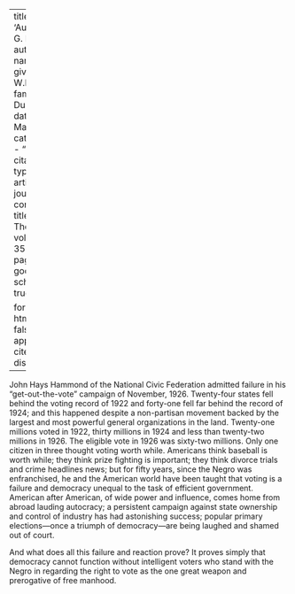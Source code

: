 
---
title: 'Augustus G. Dill'
author:
  - name:
      given: W.E.B.
      family: Du Bois
date: Mar. 1928
categories: 
  - ""
citation: 
  type: article-journal
  container-title: The Crisis
  volume: 35
  issue: 3
  page: 98
google-scholar: true

format:
  html:
    toc: false
    appendix-cite-as: display
---


John Hays Hammond of the National Civic Federation admitted failure in his "get-out-the-vote" campaign of November, 1926. Twenty-four states fell behind the voting record of 1922 and forty-one fell far behind the record of 1924; and this happened despite a non-partisan movement backed by the largest and most powerful general organizations in the land. Twenty-one millions voted in 1922, thirty millions in 1924 and less than twenty-two millions in 1926. The eligible vote in 1926 was sixty-two millions. Only one citizen in three thought voting worth while. Americans think baseball is worth while; they think prize fighting is important; they think divorce trials and crime headlines news; but for fifty years, since the Negro was enfranchised, he and the American world have been taught that voting is a failure and democracy unequal to the task of efficient government. American after American, of wide power and influence, comes home from abroad lauding autocracy; a persistent campaign against state ownership and control of industry has had astonishing success; popular primary elections—once a triumph of democracy—are being laughed and shamed out of court.

And what does all this failure and reaction prove? It proves simply that democracy cannot function without intelligent voters who stand with the Negro in regarding the right to vote as the one great weapon and prerogative of free manhood.

